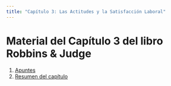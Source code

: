 ```yaml
---
title: "Capítulo 3: Las Actitudes y la Satisfacción Laboral"
---
```


# Material del Capítulo 3 del libro Robbins & Judge

1. [Apuntes](apuntes.qmd)
2. [Resumen del capítulo](resumen.qmd)